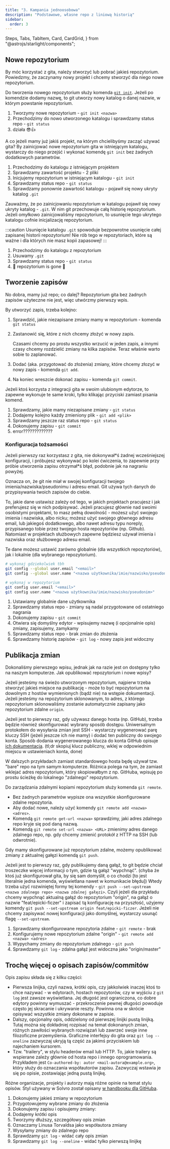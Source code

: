 ```yaml
---
title: "3. Kampania jednoosobowa"
description: "Podstawowe, własne repo z liniową historią"
sidebar:
  order: 3
---
```


  Steps,
  Tabs,
  TabItem,
  Card,
  CardGrid,
} from "@astrojs/starlight/components";

## Nowe repozytorium

By móc korzystać z gita, należy stworzyć lub pobrać jakieś repozytorium.
Powiedzmy, że zaczynamy nowy projekt i chcemy stworzyć dla niego nowe repozytorium.

Do tworzenia nowego repozytorium służy komenda [`git init`](https://git-scm.com/docs/git-init).
Jeżeli po komendzie dodamy nazwę, to git utworzy nowy katalog o danej nazwie, w którym powstanie repozytorium.


<AsciinemaPlayer src={newRepo01} idleTimeLimit={1} cols={100} rows={25} theme="monokai" >

1. Tworzymy nowe repozytorium - `git init <nazwa>`
2. Przechodzimy do nowo utworzonego katalogu i sprawdzamy status repo - `git status`
3. działa 😎👍

</AsciinemaPlayer>

A co jeżeli mamy już jakiś projekt, na którym chcielibyśmy zacząć używać gita?
By zainicjować nowe repozytorium gita w istniejącym katalogu, wystarczy do niego przejść i wykonać komendę `git init` bez żadnych dodatkowych parametrów.


<AsciinemaPlayer src={newRepo02} idleTimeLimit={1} cols={100} rows={25} theme="monokai" >

1. Przechodzimy do katalogu z istniejącym projektem
2. Sprawdzamy zawartość projektu - 2 pliki
3. Inicjujemy repozytorium w istniejącym katalogu - `git init`
4. Sprawdzamy status repo - `git status`
5. Sprawdzamy ponownie zawartość katalogu - pojawił się nowy ukryty katalog `.git`

</AsciinemaPlayer>

Zauważmy, że po zainicjowaniu repozytorium w katalogu pojawił się nowy ukryty katalog - `.git`.
W nim git przechowuje całą historię repozytorium.
Jeżeli omyłkowo zainicjowaliśmy repozytorium, to usunięcie tego ukrytego katalogu cofnie inicjalizację repozytorium.

:::caution
Usunięcie katalogu `.git` spowoduje bezpowrotne usunięcie całej zapisanej historii repozytorium!
Nie rób tego w repozytoriach, które są ważne i dla których nie masz kopii zapasowej!
:::


<AsciinemaPlayer src={newRepo03} idleTimeLimit={1} cols={100} rows={25} theme="monokai" >

1. Przechodzimy do katalogu z repozytorium
2. Usuwamy `.git`
3. Sprawdzamy status repo - `git status`
4. 🦀 repozytorium is gone 🦀

</AsciinemaPlayer>

## Tworzenie zapisów

No dobra, mamy już repo; co dalej?
Repozytorium gita bez żadnych zapisów użyteczne nie jest, więc utwórzmy pierwszy wpis.

By utworzyć zapis, trzeba kolejno:

<Steps>

1. Sprawdzić, jakie niezapisane zmiany mamy w repozytorium - komenda `git status`
2. Zastanowić się, które z nich chcemy złożyć w nowy zapis.

   Czasami chcemy po prostu wszystko wrzucić w jeden zapis, a innymi czasy chcemy rozdzielić zmiany na kilka zapisów.
   Teraz właśnie warto sobie to zaplanować.

3. Dodać (aka. przygotować do złożenia) zmiany, które chcemy złozyć w nowy zapis - komenda `git add`.
4. Na koniec wreszcie dokonać zapisu - komenda `git commit`.

</Steps>
Jeżeli ktoś korzysta z integracji gita w swoim ulubionym edytorze, to zapewne wykonuje te same kroki, tylko klikając przyciski zamiast pisania komend.


<AsciinemaPlayer src={commit01} idleTimeLimit={1} cols={100} rows={25} theme="monokai" >

1. Sprawdzamy, jakie mamy niezapisane zmiany - `git status`
2. Dodajemy kolejno każdy zmieniony plik - `git add <plik>`
3. Sprawdzamy jeszcze raz status repo - `git status`
4. Dokonujemy zapisu - `git commit`
5. error?????????????

</AsciinemaPlayer>

### Konfiguracja tożsamości

Jeżeli pierwszy raz korzystasz z gita, nie dokonywał\*ś żadnej wcześniejszej konfiguracji, i próbujesz wykonywać po kolei ćwiczenia, to zapewnie przy próbie utworzenia zapisu otrzymał\*ś błąd, podobnie jak na nagraniu powyżej.

Oznacza on, że git nie miał w swojej konfiguracji twojego imienia/nazwiska/pseudonimu i adresu email.
Git używa tych danych do przypisywania twoich zapisów do ciebie.

To, jakie dane ustawisz zależy od tego, w jakich projektach pracujesz i jak preferujesz się w nich podpisywać.
Jeżeli pracujesz głównie nad swoimi osobistymi projektami, to masz pełną dowolność -
możesz użyć swojego imienia i nazwiska, albo nicku;
możesz użyć swojego głównego adresu email, lub jakiegoś dodatkowego,
albo nawet adresu typu noreply, przypisanego tobie przez twojego hosta repozytoriów (np. Github).
Natomiast w projektach służbowych zapewne będziesz używał imienia i nazwiska oraz służbowego adresu email.

Te dane możesz ustawić zarówno globalnie (dla wszystkich repozytoriów), jak i lokalnie (dla wybranego repozytorium).

<Tabs>
  <TabItem label="Ustaw globalnie">

```bash
# wykonaj gdziekolwiek tbh
git config --global user.email "<email>"
git config --global user.name "<nazwa użytkownika/imie/nazwisko/pseudonim>"
```

  </TabItem>
  <TabItem label="Ustaw lokalnie">

```bash
# wykonaj w repozytorium
git config user.email "<email>"
git config user.name "<nazwa użytkownika/imie/nazwisko/pseudonim>"
```

  </TabItem>
</Tabs>


<AsciinemaPlayer src={commit02} idleTimeLimit={1} cols={100} rows={25} theme="monokai" >

1. Ustawiamy globalnie dane użytkownika
2. Sprawdzamy status repo - zmiany są nadal przygotowane od ostatniego nagrania
3. Dokonujemy zapisu - `git commit`
4. Otwiera się domyślny edytor - wpisujemy nazwę (i opcjonalnie opis) zmiany,
   zapisujemy, zamykamy
5. Sprawdzamy status repo - brak zmian do złożenia
6. Sprawdzamy historię zapisów - `git log` - nowy zapis jest widoczny

</AsciinemaPlayer>

## Publikacja zmian

Dokonaliśmy pierwszego wpisu, jednak jak na razie jest on dostępny tylko na naszym komputerze.
Jak opublikować repozytorium i nowe wpisy?

Jeżeli jesteśmy na świeżo utworzonym repozytorium, najpierw trzeba stworzyć jakieś miejsce na publikację -
może to być repozytorium na dowolnym z hostów wymienionych (bądź nie) na wstępie dokumentacji.
Jeżeli jesteśmy na repozytorium sklonowanym, to adres, z którego repozytorium sklonowaliśmy zostanie automatycznie zapisany jako repozytorium zdalne `origin`.

Jeżeli jest to pierwszy raz, gdy używasz danego hosta (np. GitHub), trzeba będzie również skonfigurować wybrany sposób dostępu.
Uniwersalnym protokołem do wysyłania zmian jest SSH - wystarczy wygenerować parę kluczy SSH (jeżeli jeszcze ich nie mamy) i dodać ten publiczny do swojego konta.
Sposób dodania wygenerowanego klucza do konta GitHub opisuje [ich dokumentacja](https://docs.github.com/en/authentication/connecting-to-github-with-ssh/adding-a-new-ssh-key-to-your-github-account#adding-a-new-ssh-key-to-your-account). (tl;dr skopiuj klucz publiczny, wklej w odpowiednim miejscu w ustawieniach konta, done)

W dalszych przykładach zamiast standardowego hosta będę używał tzw. "bare" repo na tym samym komputerze.
Różnica polega na tym, że zamiast wklejać adres repozytorium, który skopiowałbym z np. GitHuba, wpisuję po prostu ścieżkę do lokalnego "zdalnego" repozytorium.

Do zarządzania zdalnymi kopiami repozytorium służy komenda `git remote`.

- Bez żadnych parametrów wypisze ona wszystkie skonfigurowane zdalne repozytoria.
- Aby dodać nowe, należy użyć komendy `git remote add <nazwa> <adres>`.
- Komendą `git remote get-url <nazwa>` sprawdzimy, jaki adres zdalnego repo kryje się pod daną nazwą.
- Komendą `git remote set-url <nazwa> <URL>` zmienimy adres danego zdalnego repo, np. gdy chcemy zmienić protokół z HTTP na SSH (lub odwrotnie).

Gdy mamy skonfigurowane już repozytorium zdalne, możemy opublikować zmiany z aktualnej gałęzi komendą `git push`.

Jeżeli jest to pierwszy raz, gdy publikujemy daną gałąź, to git będzie chciał troszeczke więcej informacji o tym, gdzie tą gałąż "wypchnąć".
(chyba że ktoś już skonfigurował gita, by się sam domyślił, o co chodzi [to jest literalnie jedna komenda, wyświetlana nawet w komunikacie błędu])
Wtedy trzeba użyć rozwiniętej formy tej komendy - `git push --set-upstream <nazwa zdalnego repo> <nazwa zdalnej gałęzi>`.
Czyli jeżeli dla przykładu chcemy wypchnąć aktualną gałąź do repozytorium "origin", na gałąź o nazwie "feat/epicki-ficzer"
i zapisać tą konfigurację na przyszłość, użyjemy komendy `git push --set-upstream origin feat/epicki-ficzer`.
Jeżeli nie chcemy zapisywać nowej konfiguracji jako domyślnej, wystarczy usunąć flagę `--set-upstream`.


<AsciinemaPlayer src={publish01} idleTimeLimit={1} cols={100} rows={25} theme="monokai" >

1. Sprawdzamy skonfigurowane repozytoria zdalne - `git remote` - brak
2. Konfigurujemy nowe repozytorium zdalne "origin" - `git remote add <nazwa> <adres>`
3. Wypychamy zmiany do repozytorium zdalnego - `git push`
4. Sprawdzamy `git log` - zdalna gałąź jest widoczna jako "origin/master"

</AsciinemaPlayer>

## Trochę więcej o opisach zapisów/commitów

Opis zapisu składa się z kilku części:

- Pierwsza linijka, czyli nazwa, krótki opis, czy jakkolwiek inaczej ktoś to chce nazywać - w edytorach, hostach repozytorów, czy w wyjściu z `git log` jest zawsze wyświetlana.
  Jej długość jest ograniczona, co dobre edytory powinny wymuszać - przekroczenie pewnej długości powoduje często jej skracanie i ukrywanie reszty.
  Powinna ona w skrócie opisywać wszystkie zmiany dokonane w zapisie.
- Dalszy, opcjonalny opis, oddzielony od pierwszej linijki pustą linijką.
  Tutaj można się dokładniej rozpisać na temat dokonanych zmian, różnych zawiłości wybranych rozwiązań lub zawrzeć swoje inne filozoficzne przemyślenia.
  Graficzne interfejsy do gita oraz `git log --oneline` zazwyczaj ukryją tą część za jakimś przyciskiem lub najechaniem kursorem.
- Tzw. "trailery", w stylu headerów email lub HTTP.
  To, jakie trailery są wspierane zależy głównie od hosta repo i innego oprogramowania.
  Przykładem jest `Co-authored-by: autor <mail-autora@example.org>`, który służy do oznaczania współautorów zapisu.
  Zazwyczaj wstawia je się po opisie, zostawiając jedną pustą linijkę.

Różne organizacje, projekty i autorzy mają różne opinie na temat stylu opisów. Styl używany w Solvro został opisany [w handbooku dla GitHuba](/github#nazewnictwo-commitów).


<AsciinemaPlayer src={commit03} idleTimeLimit={1} cols={100} rows={25} theme="monokai" >

1. Dokonujemy jakieś zmiany w repozytorium
2. Przygotowujemy wybrane zmiany do złożenia
3. Dokonujemy zapisu i opisujemy zmiany:
4. Dodajemy krótki opis
5. Tworzymy dłuższy, szczegółowy opis zmian
6. Oznaczamy Linusa Torvaldsa jako współautora zmiany
7. Wysyłamy zmiany do zdalnego repo
8. Sprawdzamy `git log` - widać cały opis zmian
9. Sprawdzamy `git log --oneline` - widać tylko pierwszą linijkę

</AsciinemaPlayer>
